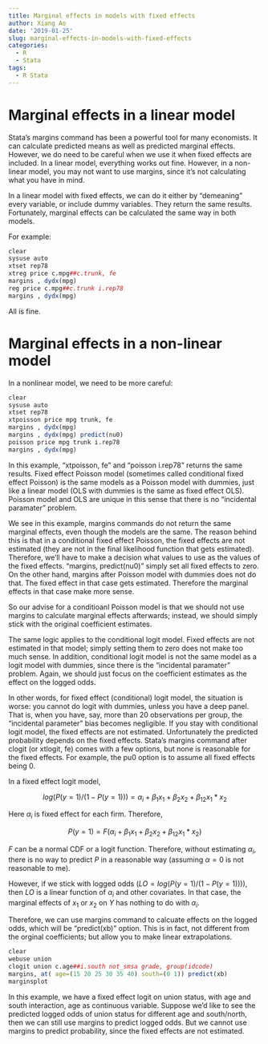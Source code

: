 ```yaml
---
title: Marginal effects in models with fixed effects
author: Xiang Ao
date: '2019-01-25'
slug: marginal-effects-in-models-with-fixed-effects
categories:
  - R
  - Stata
tags:
  - R Stata
---
```


# Marginal effects in a linear model


Stata's margins command has been a powerful tool for many economists.  It can calculate predicted means as well as predicted marginal effects.  However, we do need to be careful when we use it when fixed effects are included.  In a linear model, everything works out fine.  However, in a non-linear model, you may not want to use margins, since it's not calculating what you have in mind.

In a linear model with fixed effects, we can do it either by "demeaning" every variable, or include dummy variables.  They return the same results.  Fortunately, marginal effects can be calculated the same way in both models.

For example:


```r
clear
sysuse auto
xtset rep78
xtreg price c.mpg##c.trunk, fe
margins , dydx(mpg)
reg price c.mpg##c.trunk i.rep78
margins , dydx(mpg)

```

All is fine.

# Marginal effects in a non-linear model

In a nonlinear model, we need to be more careful:

```r
clear
sysuse auto
xtset rep78
xtpoisson price mpg trunk, fe
margins , dydx(mpg)
margins , dydx(mpg) predict(nu0)
poisson price mpg trunk i.rep78
margins , dydx(mpg)

```

In this example, "xtpoisson, fe" and "poisson i.rep78" returns the
same results.  Fixed effect Poisson model (sometimes called
conditional fixed effect Poisson) is the same models as a Poisson
model with dummies, just like a linear model (OLS with dummies is the
same as fixed effect OLS). Poisson model and OLS are unique in this
sense that there is no "incidental paramater" problem.

We see in this example, margins commands do not return the same
marginal effects, even though the models are the same.  The reason
behind this is that in a conditional fixed effect Poisson, the fixed
effects are not estimated (they are not in the final likelihood
function that gets estimated).  Therefore, we'll have to make a
decision what values to use as the values of the fixed effects.
"margins, predict(nu0)" simply set all fixed effects to zero.  On the
other hand, margins after Poisson model with dummies does not do that.
The fixed effect in that case gets estimated.  Therefore the marginal
effects in that case make more sense.

So our advise for a conditioanl Poisson model is that we should not
use margins to calculate marginal effects afterwards; instead, we
should simply stick with the original coefficient estimates.  

The same logic applies to the conditional logit model.  Fixed effects
are not estimated in that model; simply setting them to zero does not
make too much sense.  In addition, conditional logit model is not the
same model as a logit model with dummies, since there is the
"incidental paramater" problem.  Again, we should just focus on the
coefficient estimates as the effect on the logged odds.

In other words, for fixed effect (conditional) logit model, the
situation is worse: you cannot do logit with dummies, unless you have
a deep panel.  That is, when you have, say, more than 20 observations
per group, the "incidental parameter" bias becomes negligible.  If you
stay with conditional logit model, the fixed effects are not
estimated.  Unfortunately the predicted probability depends on the
fixed effects.  Stata's margins command after clogit (or xtlogit, fe)
comes with a few options, but none is reasonable for the fixed
effects.  For example, the pu0 option is to assume all fixed effects
being 0.

In a fixed effect logit model,

$$ log(P(y=1)/(1-P(y=1))) = \alpha_i +  \beta_1 x_1 + \beta_2 x_2 + \beta_{12} x_1*x_2 $$

Here $\alpha_i$ is fixed effect for each firm.  Therefore, 

$$ P(y=1) = F(\alpha_i +  \beta_1 x_1 + \beta_2 x_2 + \beta_{12} x_1*x_2) $$

$F$ can be a normal CDF or a logit function.  Therefore, without estimating $\alpha_i$, there is no way to predict $P$ in a reasonable way (assuming $\alpha=0$ is not reasonable to me).  

However, if we stick with logged odds ($LO=log(P(y=1)/(1-P(y=1)))$),
then $LO$ is a linear function of $\alpha_i$ and other covariates.  In
that case, the marginal effects of $x_1$ or $x_2$ on $Y$ has nothing
to do with $\alpha_i$.

Therefore, we can use margins command to calcuate effects on the
logged odds, which will be "predict(xb)" option.  This is in fact, not
different from the orginal coefficients; but allow you to make linear
extrapolations.

```r
clear
webuse union
clogit union c.age##i.south not_smsa grade, group(idcode)
margins, at( age=(15 20 25 30 35 40) south=(0 1)) predict(xb)
marginsplot
```



In this example, we have a fixed effect logit on union status, with
age and south interaction, age as continuous variable.  Suppose we'd
like to see the predicted logged odds of union status for different
age and south/north, then we can still use margins to predict logged
odds.  But we cannot use margins to predict probability, since the
fixed effects are not estimated.

